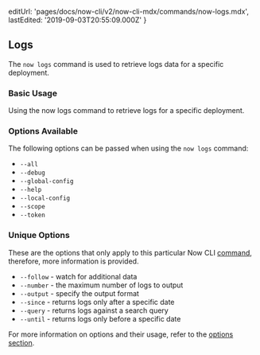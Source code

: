 
  editUrl: 'pages/docs/now-cli/v2/now-cli-mdx/commands/now-logs.mdx',
  lastEdited: '2019-09-03T20:55:09.000Z'
}

## Logs

The `now logs` command is used to retrieve logs data for a specific deployment.

### Basic Usage

<Snippet dark text="now logs [deployment-url]" />
<Caption>Using the <InlineCode>now logs</InlineCode> command to retrieve logs for a specific deployment.</Caption>

### Options Available

The following options can be passed when using the `now logs` command:

- `--all`
- `--debug`
- `--global-config`
- `--help`
- `--local-config`
- `--scope`
- `--token`

### Unique Options

These are the options that only apply to this particular Now CLI [command](#commands), therefore, more information is provided.

- `--follow` - watch for additional data
- `--number` - the maximum number of logs to output
- `--output` - specify the output format
- `--since` - returns logs only after a specific date
- `--query` - returns logs against a search query
- `--until` - returns logs only before a specific date

For more information on options and their usage, refer to the [options section](#options).
